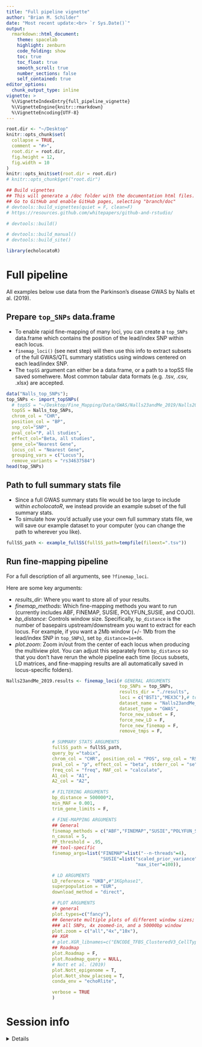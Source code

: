 ```yaml
---
title: "Full pipeline vignette"
author: "Brian M. Schilder"
date: "Most recent update:<br> `r Sys.Date()`"
output:
  rmarkdown::html_document:
    theme: spacelab
    highlight: zenburn
    code_folding: show
    toc: true
    toc_float: true
    smooth_scroll: true
    number_sections: false
    self_contained: true
editor_options:
  chunk_output_type: inline
vignette: >
  %\VignetteIndexEntry{full_pipeline_vignette}
  %\VignetteEngine{knitr::rmarkdown}
  %\VignetteEncoding{UTF-8}
---
```


```r
root.dir <- "~/Desktop"
knitr::opts_chunk$set(
  collapse = TRUE,
  comment = "#>",
  root.dir = root.dir,
  fig.height = 12,
  fig.width = 10
)
knitr::opts_knit$set(root.dir = root.dir)
# knitr::opts_chunk$get("root.dir")

## Build vignettes
## This will generate a /doc folder with the documentation html files.
## Go to GitHub and enable GitHub pages, selecting "branch/doc"
# devtools::build_vignettes(quiet = F, clean=F)
# https://resources.github.com/whitepapers/github-and-rstudio/

# devtools::build()

# devtools::build_manual()
# devtools::build_site()
```

```r
library(echolocatoR)
```

# Full pipeline

All examples below use data from the Parkinson's disease GWAS by Nalls et al. (2019).

## Prepare `top_SNPs` data.frame

* To enable rapid fine-mapping of many loci, you can create a `top_SNPs` data.frame
which contains the position of the lead/index SNP within each locus.
* `finemap_loci()` (see next step) will then use this info to extract subsets of the
full GWAS/QTL summary statistics using windows centered on each lead/index SNP.
* The `topSS` argument can either be a data.frame, or a path to a topSS file saved somehwere. Most common tabular data formats (e.g. .tsv, .csv, .xlsx) are accepted.



```r
data("Nalls_top_SNPs");
top_SNPs <- import_topSNPs(
  # topSS = "~/Desktop/Fine_Mapping/Data/GWAS/Nalls23andMe_2019/Nalls2019_TableS2.xlsx",
  topSS = Nalls_top_SNPs,
  chrom_col = "CHR",
  position_col = "BP",
  snp_col="SNP",
  pval_col="P, all studies",
  effect_col="Beta, all studies",
  gene_col="Nearest Gene",
  locus_col = "Nearest Gene",
  grouping_vars = c("Locus"),
  remove_variants = "rs34637584")
head(top_SNPs)
```



## Path to full summary stats file

* Since a full GWAS summary stats file would be too large to include within *echolocatoR*,
we instead provide an example subset of the full summary stats.
* To simulate how you'd actually use your own full summary stats file, we will save our example dataset to your computer (you can change the path to wherever you like).

```r
fullSS_path <- example_fullSS(fullSS_path=tempfile(fileext=".tsv"))
```

## Run fine-mapping pipeline

For a full description of all arguments, see `?finemap_loci`.

Here are some key arguments:

* *results_dir*: Where you want to store all of your results.
* *finemap_methods*: Which fine-mapping methods you want to run (currently includes ABF, FINEMAP, SUSIE, POLYFUN_SUSIE, and COJO).
* *bp_distance*: Controls window size. Specifically, `bp_distance` is the number of basepairs upstream/downstream you want to extract for each locus. For example, if you want a 2Mb window (+/- 1Mb from the lead/index SNP in `top_SNPs`), set `bp_distance=1e+06`.
* *plot.zoom*: Zoom in/out from the center of each locus when producing the multiview plot.
You can adjust this separately from `bp_distance` so that you don't have rerun the whole pipeline each time (locus subsets, LD matrices, and fine-mapping results are all automatically saved in locus-specific folders).

```r

Nalls23andMe_2019.results <- finemap_loci(# GENERAL ARGUMENTS
                                          top_SNPs = top_SNPs,
                                          results_dir = "./results",
                                          loci = c("BST1","MEX3C"),# top_SNPs$Locus,
                                          dataset_name = "Nalls23andMe_2019",
                                          dataset_type = "GWAS",
                                          force_new_subset = F,
                                          force_new_LD = F,
                                          force_new_finemap = F,
                                          remove_tmps = F,

                 # SUMMARY STATS ARGUMENTS
                 fullSS_path = fullSS_path,
                 query_by ="tabix",
                 chrom_col = "CHR", position_col = "POS", snp_col = "RSID",
                 pval_col = "p", effect_col = "beta", stderr_col = "se",
                 freq_col = "freq", MAF_col = "calculate",
                 A1_col = "A1",
                 A2_col = "A2",

                 # FILTERING ARGUMENTS
                 bp_distance = 500000*2,
                 min_MAF = 0.001,
                 trim_gene_limits = F,

                 # FINE-MAPPING ARGUMENTS
                 ## General
                 finemap_methods = c("ABF","FINEMAP","SUSIE","POLYFUN_SUSIE"),
                 n_causal = 5,
                 PP_threshold = .95,
                 ## tool-specific
                 finemap_args=list("FINEMAP"=list("--n-threads"=4),
                                   "SUSIE"=list("scaled_prior_variance"=.001,
                                                "max_iter"=100)),

                 # LD ARGUMENTS
                 LD_reference = "UKB",#"1KGphase1",
                 superpopulation = "EUR",
                 download_method = "direct",

                 # PLOT ARGUMENTS
                 ## general
                 plot.types=c("fancy"),
                 ## Generate multiple plots of different window sizes;
                 ### all SNPs, 4x zoomed-in, and a 50000bp window
                 plot.zoom = c("all","4x","10x"),
                 ## XGR
                 # plot.XGR_libnames=c("ENCODE_TFBS_ClusteredV3_CellTypes"),
                 ## Roadmap
                 plot.Roadmap = F,
                 plot.Roadmap_query = NULL,
                 # Nott et al. (2019)
                 plot.Nott_epigenome = T,
                 plot.Nott_show_placseq = T,
                 conda_env = "echoRlite",

                 verbose = TRUE
                 )
```

# Session info

<details>

```r
sessioninfo::session_info()
```

</details>

